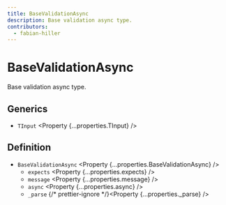 ```yaml
---
title: BaseValidationAsync
description: Base validation async type.
contributors:
  - fabian-hiller
---
```



# BaseValidationAsync

Base validation async type.

## Generics

- `TInput` <Property {...properties.TInput} />

## Definition

- `BaseValidationAsync` <Property {...properties.BaseValidationAsync} />
  - `expects` <Property {...properties.expects} />
  - `message` <Property {...properties.message} />
  - `async` <Property {...properties.async} />
  - `_parse` {/* prettier-ignore */}<Property {...properties._parse} />
